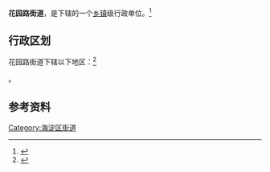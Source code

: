 {{中国乡级行政区
|景观照片文件名 = Zhongguancun Digital Television Industrial Park (20210628175703).jpg
|景观照片描述 = 中关村数字电视产业园（原[[牡丹电子集团|北京电视机厂]]）
|汉语拼音 = 
|其他语言 = 
|其他语言名称 = 
|旧称 = 
|地名出处 = 
|位置图文件名 = 
|位置图描述 = 
|自定义图片 = 
|建置时间 = 2000年3月30日
|政府驻地 = 
|毗邻 = 
|总面积 = 
|总人口 = 
|总人口年份 = 
|常住人口 = 139362人<ref>{{cite web|url=http://zyk.bjhd.gov.cn/jbdt/auto4514_51808/auto4514_54025/auto4514/auto4514_54045/auto4514/202106/P020210607318472808814.pdf|title=北京市海淀区第七次全国人口普查公报|publisher=北京市海淀区统计局|date=2021-06-07|accessdate=2021-06-18|archive-date=2021-10-24|archive-url=https://web.archive.org/web/20211024041538/http://zyk.bjhd.gov.cn/jbdt/auto4514_51808/auto4514_54025/auto4514/auto4514_54045/auto4514/202106/P020210607318472808814.pdf|dead-url=no}}</ref>
|常住人口年份 = 2020
|人口密度 = 
|GDP = 
|GDP年份 = 
|邮政编码 = 
|电话区号 = 10
|官方网站 = 
|网站名称 = 
|11/01/08/018/000}}

'''花园路街道'''，是{{PRC admin/fullname|11/01/08/018/000|3}}下辖的一个[[乡镇|乡镇]]级行政单位。<ref>{{PRC admin/ref sgc|{{PRC admin/parent|11/01/08/018/000}}}}</ref>

== 行政区划 ==

花园路街道下辖以下地区：<ref>{{PRC admin/ref sgc|11/01/08/018/000}}</ref>

{{PRC admin/children|11/01/08/018/000}}。

== 参考资料 ==

{{Reflist|2}}
{{北京行政区划小作品}}
{{北京市海淀区行政区划}}

[[Category:海淀区街道|Category:海淀区街道]]